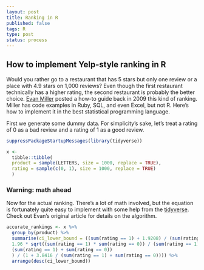 ```yaml
--- 
layout: post
title: Ranking in R
published: false
tags: R
type: post
status: process
---
```


## How to implement Yelp-style ranking in R

Would you rather go to a restaurant that has 5 stars but only one review or a place with 4.9 stars on 1,000 reviews? Even though the first restaurant technically has a higher rating, the second restaurant is probably the better choice. [Evan Miller](http://www.evanmiller.org/how-not-to-sort-by-average-rating.html) posted a how-to guide back in 2009 this kind of ranking. Miller has code examples in Ruby, SQL, and even Excel, but not R. Here's how to implement it in the best statistical programming language.

First we generate some dummy data. For simplicity's sake, let's treat a rating of 0 as a bad review and a rating of 1 as a good review.

```r
suppressPackageStartupMessages(library(tidyverse))

x <-
  tibble::tibble(
  product = sample(LETTERS, size = 1000, replace = TRUE),
  rating = sample(c(0, 1), size = 1000, replace = TRUE)
  )
```

### Warning: math ahead

Now for the actual ranking. There's a lot of math involved, but the equation is fortunately quite easy to implement with some help from the [tidyverse](https://www.tidyverse.org). Check out Evan's original article for details on the algorithm.

```r

accurate_rankings <- x %>%
  group_by(product) %>%
  summarise(ci_lower_bound = ((sum(rating == 1) + 1.9208) / (sum(rating == 1) + sum(rating == 0)) -
  1.96 * sqrt((sum(rating == 1) * sum(rating == 0)) / (sum(rating == 1) + sum(rating == 0)) + 0.9604) /
  (sum(rating == 1) + sum(rating == 0))
  ) / (1 + 3.8416 / (sum(rating == 1) + sum(rating == 0)))) %>%
  arrange(desc(ci_lower_bound))
```

